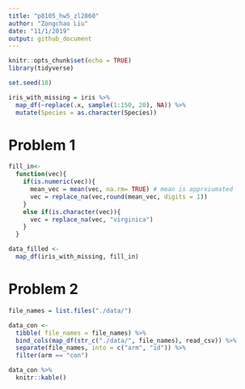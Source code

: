 ```yaml
---
title: "p8105_hw5_zl2860"
author: "Zongchao Liu"
date: "11/1/2019"
output: github_document
---
```


```r
knitr::opts_chunk$set(echo = TRUE)
library(tidyverse)
```

```r
set.seed(10)

iris_with_missing = iris %>% 
  map_df(~replace(.x, sample(1:150, 20), NA)) %>%
  mutate(Species = as.character(Species))
```


# Problem 1

```r
fill_in<-
  function(vec){
    if(is.numeric(vec)){
      mean_vec = mean(vec, na.rm= TRUE) # mean is apprxiumated
      vec = replace_na(vec,round(mean_vec, digits = 1))
    }
    else if(is.character(vec)){
      vec = replace_na(vec, "virginica")
    }
  }

data_filled <-
  map_df(iris_with_missing, fill_in)

```

# Problem 2 

```r
file_names = list.files("./data/")

data_con <-
  tibble( file_names = file_names) %>%
  bind_cols(map_df(str_c("./data/", file_names), read_csv)) %>%
  separate(file_names, into = c("arm", "id")) %>%
  filter(arm == "con")

data_con %>%
  knitr::kable()
```




